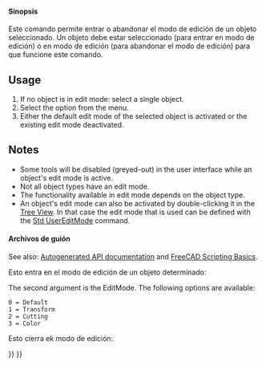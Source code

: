 <languages/>

{{Docnav
|[[Std_Alignment|Alignment]]
|[[Std_Properties|Properties]]
|[[Std_Edit_Menu|Std Edit Menu]]
|IconL=Std_Alignment.svg
|IconR=Std_Properties.svg
|IconC=Freecad.svg
}}

<div class="mw-translate-fuzzy">
{{GuiCommand/es|Name=Std_Edit|Name/es=Std Edit|MenuLocation=[[Std_Edit_Menu/es|Edición]] -> Conmutar modo de edición|Workbenches=Todos|SeeAlso=...}}
</div>

<span id="Description"></span>
<div class="mw-translate-fuzzy">
==== Sinopsis ====
</div>

<div class="mw-translate-fuzzy">
Este comando permite entrar o abandonar el modo de edición de un objeto seleccionado. Un objeto debe estar seleccionado (para entrar en modo de edición) o en modo de edición (para abandonar el modo de edición) para que funcione este comando.
</div>

==Usage==

# If no object is in edit mode: select a single object.
# Select the {{MenuCommand|Edit → [[Image:Std_Edit.svg|16px]] Toggle Edit Mode}} option from the menu.
# Either the default edit mode of the selected object is activated or the existing edit mode deactivated.

==Notes==

* Some tools will be disabled (greyed-out) in the user interface while an object's edit mode is active.
* Not all object types have an edit mode.
* The functionality available in edit mode depends on the object type.
* An object's edit mode can also be activated by double-clicking it in the [[Tree_View|Tree View]]. In that case the edit mode that is used can be defined with the [[Std_UserEditMode|Std UserEditMode]] command.

<span id="Scripting"></span>
<div class="mw-translate-fuzzy">
==== Archivos de guión ====
</div>

See also: [https://freecad.github.io/SourceDoc/ Autogenerated API documentation] and [[FreeCAD_Scripting_Basics|FreeCAD Scripting Basics]].

<div class="mw-translate-fuzzy">
Esto entra en el modo de edición de un objeto determinado:
</div>

{{Code|code=
import FreeCADGui

FreeCADGui.ActiveDocument.setEdit("myObjectName",0)
}}

The second argument is the EditMode. The following options are available:

 0 = Default
 1 = Transform
 2 = Cutting
 3 = Color

<div class="mw-translate-fuzzy">
Esto cierra ek modo de edición:
</div>

{{Code|code=
import FreeCADGui

FreeCADGui.ActiveDocument.resetEdit()
}}


{{Docnav
|[[Std_Alignment|Alignment]]
|[[Std_Properties|Properties]]
|[[Std_Edit_Menu|Std Edit Menu]]
|IconL=Std_Alignment.svg
|IconR=Std_Properties.svg
|IconC=Freecad.svg
}}

{{Std_Base_navi{{#translation:}}}}
{{Userdocnavi{{#translation:}}}}